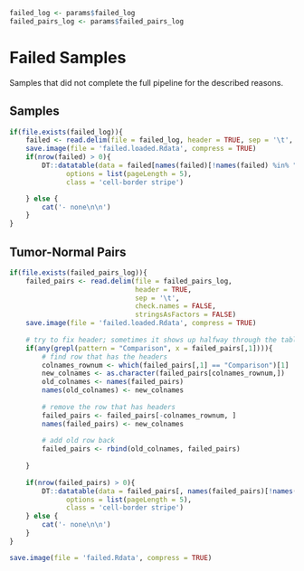```r
failed_log <- params$failed_log
failed_pairs_log <- params$failed_pairs_log
```

# Failed Samples

Samples that did not complete the full pipeline for the described reasons.

## Samples

```r
if(file.exists(failed_log)){
    failed <- read.delim(file = failed_log, header = TRUE, sep = '\t', check.names = FALSE)
    save.image(file = 'failed.loaded.Rdata', compress = TRUE)
    if(nrow(failed) > 0){
        DT::datatable(data = failed[names(failed)[!names(failed) %in% "Files"]],
              options = list(pageLength = 5),
              class = 'cell-border stripe')

    } else {
        cat('- none\n\n')
    }
}
```

## Tumor-Normal Pairs

```r
if(file.exists(failed_pairs_log)){
    failed_pairs <- read.delim(file = failed_pairs_log, 
                               header = TRUE, 
                               sep = '\t', 
                               check.names = FALSE, 
                               stringsAsFactors = FALSE)
    save.image(file = 'failed.loaded.Rdata', compress = TRUE)
    
    # try to fix header; sometimes it shows up halfway through the table
    if(any(grepl(pattern = "Comparison", x = failed_pairs[,1]))){
        # find row that has the headers
        colnames_rownum <- which(failed_pairs[,1] == "Comparison")[1]
        new_colnames <- as.character(failed_pairs[colnames_rownum,])
        old_colnames <- names(failed_pairs)
        names(old_colnames) <- new_colnames
        
        # remove the row that has headers
        failed_pairs <- failed_pairs[-colnames_rownum, ]
        names(failed_pairs) <- new_colnames
        
        # add old row back 
        failed_pairs <- rbind(old_colnames, failed_pairs)
        
    }
    
    if(nrow(failed_pairs) > 0){
        DT::datatable(data = failed_pairs[, names(failed_pairs)[!names(failed_pairs) %in% c("Files", "")]],
              options = list(pageLength = 5),
              class = 'cell-border stripe')
    } else {
        cat('- none\n\n')
    }
}
```

```r
save.image(file = 'failed.Rdata', compress = TRUE)
```
